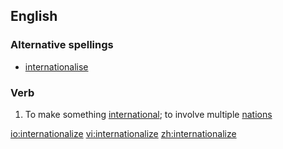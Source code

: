 ==English==
===Alternative spellings===
*[[internationalise]]

===Verb===
{{en-verb|internationaliz|ing}}

# To make something [[international]]; to involve multiple [[nation]]s

[[io:internationalize]]
[[vi:internationalize]]
[[zh:internationalize]]
